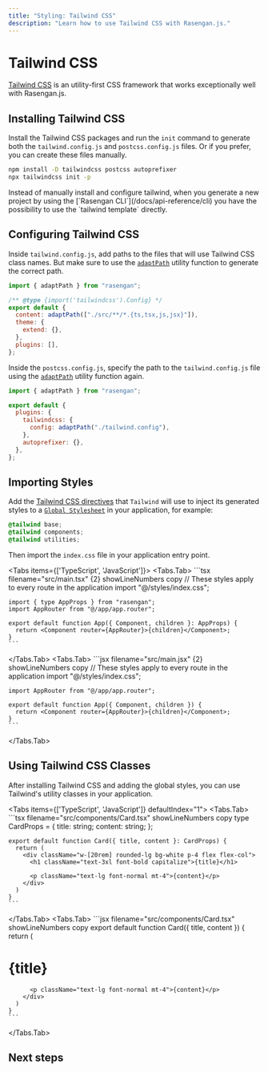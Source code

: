 ```yaml
---
title: "Styling: Tailwind CSS"
description: "Learn how to use Tailwind CSS with Rasengan.js."
---
```



# Tailwind CSS

[Tailwind CSS](https://tailwindcss.com) is an utility-first CSS framework that works exceptionally well with Rasengan.js.

## Installing Tailwind CSS

Install the Tailwind CSS packages and run the `init` command to generate both the `tailwind.config.js` and `postcss.config.js` files.
Or if you prefer, you can create these files manually.

```bash filename="terminal" showLineNumbers copy
npm install -D tailwindcss postcss autoprefixer
npx tailwindcss init -p
```

<AlertBox>
  Instead of manually install and configure tailwind, when you generate a new
  project by using the [`Rasengan CLI`](/docs/api-reference/cli) you have the
  possibility to use the `tailwind template` directly.
</AlertBox>

## Configuring Tailwind CSS

Inside `tailwind.config.js`, add paths to the files that will use Tailwind CSS class names. But make sure to use the [`adaptPath`](/docs/api-reference/functions/adapt-path) utility function to generate the correct path.

```javascript filename="tailwind.config.js" showLineNumbers copy
import { adaptPath } from "rasengan";

/** @type {import('tailwindcss').Config} */
export default {
  content: adaptPath(["./src/**/*.{ts,tsx,js,jsx}"]),
  theme: {
    extend: {},
  },
  plugins: [],
};
```

Inside the `postcss.config.js`, specify the path to the `tailwind.config.js` file using the [`adaptPath`](/docs/api-reference/functions/adapt-path) utility function again.

```javascript filename="postcss.config.js" showLineNumbers copy
import { adaptPath } from "rasengan";

export default {
  plugins: {
    tailwindcss: {
      config: adaptPath("./tailwind.config"),
    },
    autoprefixer: {},
  },
};
```

## Importing Styles

Add the [Tailwind CSS directives](https://tailwindcss.com/docs/functions-and-directives#directives) that `Tailwind` will use to inject its generated styles to a [`Global Stylesheet`](/docs/core/styling/css-module#index-css) in your application, for example:

```css filename="styles/index.css" showLineNumbers copy
@tailwind base;
@tailwind components;
@tailwind utilities;
```

Then import the `index.css` file in your application entry point.

<Tabs items={['TypeScript', 'JavaScript']}>
  <Tabs.Tab>
    ```tsx filename="src/main.tsx" {2} showLineNumbers copy
    // These styles apply to every route in the application
    import "@/styles/index.css";

    import { type AppProps } from "rasengan";
    import AppRouter from "@/app/app.router";

    export default function App({ Component, children }: AppProps) {
      return <Component router={AppRouter}>{children}</Component>;
    }
    ```

  </Tabs.Tab>
  <Tabs.Tab>
    ```jsx filename="src/main.jsx" {2} showLineNumbers copy
    // These styles apply to every route in the application
    import "@/styles/index.css";

    import AppRouter from "@/app/app.router";

    export default function App({ Component, children }) {
      return <Component router={AppRouter}>{children}</Component>;
    }
    ```

  </Tabs.Tab>
</Tabs>

## Using Tailwind CSS Classes

After installing Tailwind CSS and adding the global styles, you can use Tailwind's utility classes in your application.

<Tabs items={['TypeScript', 'JavaScript']} defaultIndex="1">
  <Tabs.Tab>
    ```tsx filename="src/components/Card.tsx" showLineNumbers copy
    type CardProps = {
      title: string;
      content: string;
    };

    export default function Card({ title, content }: CardProps) {
      return (
        <div className="w-[20rem] rounded-lg bg-white p-4 flex flex-col">
          <h1 className="text-3xl font-bold capitalize">{title}</h1>

          <p className="text-lg font-normal mt-4">{content}</p>
        </div>
      )
    }
    ```

  </Tabs.Tab>
  <Tabs.Tab>
    ```jsx filename="src/components/Card.tsx" showLineNumbers copy
    export default function Card({ title, content }) {
      return (
        <div className="w-[20rem] rounded-lg bg-white p-4 flex flex-col">
          <h1 className="text-3xl font-bold capitalize">{title}</h1>

          <p className="text-lg font-normal mt-4">{content}</p>
        </div>
      )
    }
    ```

  </Tabs.Tab>
</Tabs>

## Next steps

<Container>
  <NextStepCard
    text="CSS Preprocessors"
    link="/docs/core/styling/preprocessors"
  />
</Container>
